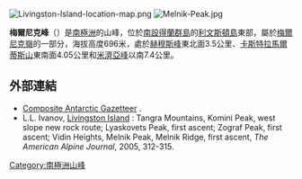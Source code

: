 [[Image:Livingston-Island-location-map.png|thumb]]
[[Image:Melnik-Peak.jpg|thumb]]

'''梅爾尼克峰'''（{{lang-en|Melnik Peak}}）是[[南極洲|南極洲]]的山峰，位於[[南設得蘭群島|南設得蘭群島]]的[[利文斯頓島|利文斯頓島]]東部，屬於[[梅爾尼克嶺|梅爾尼克嶺]]的一部分，海拔高度696米，處於[[赫穆斯峰|赫穆斯峰]]東北面3.5公里、[[卡斯特拉馬爾蒂斯山|卡斯特拉馬爾蒂斯山]]東南面4.05公里和[[米濟亞峰|米濟亞峰]]以南7.4公里。

{{coord|62|36|06.4|S|60|09|11.2|W|display=title}}

==外部連結==
*[http://data.aad.gov.au/aadc/gaz/scar/ Composite Antarctic Gazetteer] {{WebCite|url=https://www.webcitation.org/5ug2CfC7m?url=http://data.aad.gov.au/aadc/gaz/scar/ |date=20101202140255 |dateformat=iso }}.
* L.L. Ivanov, [http://c498469.r69.cf2.rackcdn.com/2005/305_antarctica_aaj2005.pdf Livingston Island] {{Wayback|url=http://c498469.r69.cf2.rackcdn.com/2005/305_antarctica_aaj2005.pdf |date=20120323112755 }}: Tangra Mountains, Komini Peak, west slope new rock route; Lyaskovets Peak, first ascent; Zograf Peak, first ascent; Vidin Heights, Melnik Peak, Melnik Ridge, first ascent, ''The American Alpine Journal'', 2005, 312-315.

{{Antarctica-geo-stub}}
[[Category:南極洲山峰|Category:南極洲山峰]]